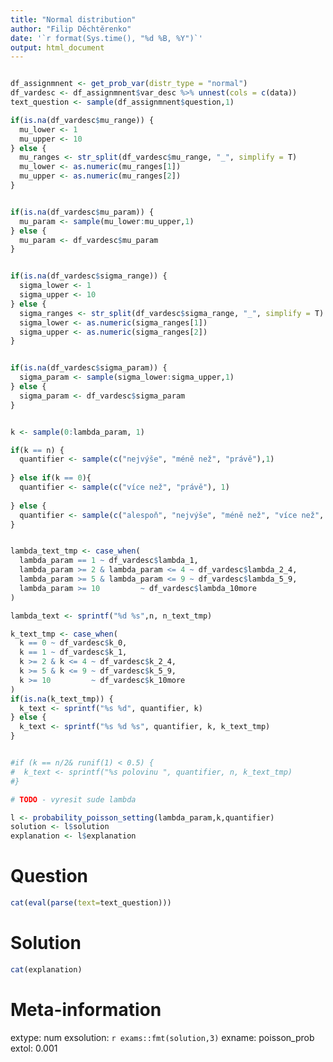 ```yaml
---
title: "Normal distribution"
author: "Filip Děchtěrenko"
date: '`r format(Sys.time(), "%d %B, %Y")`'
output: html_document
---
```


```r

```

```r

df_assignmnent <- get_prob_var(distr_type = "normal")
df_vardesc <- df_assignmnent$var_desc %>% unnest(cols = c(data))
text_question <- sample(df_assignmnent$question,1)

if(is.na(df_vardesc$mu_range)) {
  mu_lower <- 1
  mu_upper <- 10 
} else {
  mu_ranges <- str_split(df_vardesc$mu_range, "_", simplify = T)
  mu_lower <- as.numeric(mu_ranges[1])
  mu_upper <- as.numeric(mu_ranges[2])
}


if(is.na(df_vardesc$mu_param)) {
  mu_param <- sample(mu_lower:mu_upper,1)  
} else {
  mu_param <- df_vardesc$mu_param
}


if(is.na(df_vardesc$sigma_range)) {
  sigma_lower <- 1
  sigma_upper <- 10 
} else {
  sigma_ranges <- str_split(df_vardesc$sigma_range, "_", simplify = T)
  sigma_lower <- as.numeric(sigma_ranges[1])
  sigma_upper <- as.numeric(sigma_ranges[2])
}


if(is.na(df_vardesc$sigma_param)) {
  sigma_param <- sample(sigma_lower:sigma_upper,1)  
} else {
  sigma_param <- df_vardesc$sigma_param
}


k <- sample(0:lambda_param, 1)

if(k == n) {
  quantifier <- sample(c("nejvýše", "méně než", "právě"),1)
  
} else if(k == 0){
  quantifier <- sample(c("více než", "právě"), 1)
  
} else {
  quantifier <- sample(c("alespoň", "nejvýše", "méně než", "více než", "právě"),1)  
}


lambda_text_tmp <- case_when(
  lambda_param == 1 ~ df_vardesc$lambda_1,
  lambda_param >= 2 & lambda_param <= 4 ~ df_vardesc$lambda_2_4,
  lambda_param >= 5 & lambda_param <= 9 ~ df_vardesc$lambda_5_9,
  lambda_param >= 10         ~ df_vardesc$lambda_10more
)

lambda_text <- sprintf("%d %s",n, n_text_tmp)

k_text_tmp <- case_when(
  k == 0 ~ df_vardesc$k_0,
  k == 1 ~ df_vardesc$k_1,
  k >= 2 & k <= 4 ~ df_vardesc$k_2_4,
  k >= 5 & k <= 9 ~ df_vardesc$k_5_9,
  k >= 10         ~ df_vardesc$k_10more
)
if(is.na(k_text_tmp)) {
  k_text <- sprintf("%s %d", quantifier, k)
} else {
  k_text <- sprintf("%s %d %s", quantifier, k, k_text_tmp)
}


#if (k == n/2& runif(1) < 0.5) {
#  k_text <- sprintf("%s polovinu ", quantifier, n, k_text_tmp)
#}

# TODO - vyresit sude lambda

l <- probability_poisson_setting(lambda_param,k,quantifier)
solution <- l$solution
explanation <- l$explanation
```

Question
========

```r
cat(eval(parse(text=text_question)))
```

Solution
========

```r
cat(explanation)
```

Meta-information
================
extype: num
exsolution: `r exams::fmt(solution,3)`
exname: poisson_prob
extol: 0.001